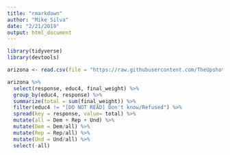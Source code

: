 ```yaml
---
title: "rmarkdown"
author: "Mike Silva"
date: "2/21/2019"
output: html_document
---
```


```r
library(tidyverse)
library(devtools)
```

```r
arizona <- read.csv(file = "https://raw.githubusercontent.com/TheUpshot/2018-live-poll-results/master/data/elections-poll-az06-3.csv")
```

```r
arizona %>%
  select(response, educ4, final_weight) %>%
  group_by(educ4, response) %>% 
  summarize(total = sum(final_weight)) %>%
  filter(educ4 != "[DO NOT READ] Don't know/Refused") %>%
  spread(key = response, value= total) %>%
  mutate(all = Dem + Rep + Und) %>%
  mutate(Dem = Dem/all) %>%
  mutate(Rep = Rep/all) %>%
  mutate(Und = Und/all) %>%
  select(-all)
  
```  
  
  
  
  
  